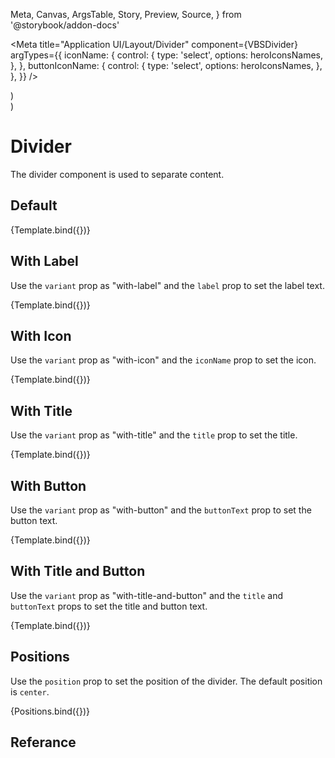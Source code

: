   Meta,
  Canvas,
  ArgsTable,
  Story,
  Preview,
  Source,
} from '@storybook/addon-docs'

<Meta
  title="Application UI/Layout/Divider"
  component={VBSDivider}
  argTypes={{
    iconName: {
      control: {
        type: 'select',
        options: heroIconsNames,
      },
    },
    buttonIconName: {
      control: {
        type: 'select',
        options: heroIconsNames,
      },
    },
  }}
/>

  <div className="py-10">
    <VBSDivider {...args} />
  </div>
)

  <div>
    <div className="py-10">
      <VBSDivider
        position="left"
        variant="with-icon"
        iconName="plus"
        {...args}
      />
    </div>
    <div className="py-10">
      <VBSDivider variant="with-icon" iconName="plus" {...args} />
    </div>
    <div className="py-10">
      <VBSDivider
        position="right"
        variant="with-icon"
        iconName="plus"
        {...args}
      />
    </div>
  </div>
)

# Divider

The divider component is used to separate content.

## Default

<Canvas>
  <Story name="Default">{Template.bind({})}</Story>
</Canvas>

## With Label

Use the `variant` prop as "with-label" and the `label` prop to set the label text.

<Canvas>
  <Story
    name="With Label"
    args={{
      variant: 'with-label',
      label: 'Label',
    }}
  >
    {Template.bind({})}
  </Story>
</Canvas>

## With Icon

Use the `variant` prop as "with-icon" and the `iconName` prop to set the icon.

<Canvas>
  <Story
    name="With Icon"
    args={{
      variant: 'with-icon',
      iconName: 'plus',
    }}
  >
    {Template.bind({})}
  </Story>
</Canvas>

## With Title

Use the `variant` prop as "with-title" and the `title` prop to set the title.

<Canvas>
  <Story
    name="With Title"
    args={{
      variant: 'with-title',
      title: 'Title',
    }}
  >
    {Template.bind({})}
  </Story>
</Canvas>

## With Button

Use the `variant` prop as "with-button" and the `buttonText` prop to set the button text.

<Canvas>
  <Story
    name="With Button"
    args={{
      variant: 'with-button',
      buttonText: 'Button',
    }}
  >
    {Template.bind({})}
  </Story>
</Canvas>

## With Title and Button

Use the `variant` prop as "with-title-and-button" and the `title` and `buttonText` props to set the title and button text.

<Canvas>
  <Story
    name="With Title and Button"
    args={{
      variant: 'with-title-and-button',
      title: 'Title',
      buttonText: 'Button',
    }}
  >
    {Template.bind({})}
  </Story>
</Canvas>

## Positions

Use the `position` prop to set the position of the divider. The default position is `center`.

<Canvas>
  <Story name="Positions">{Positions.bind({})}</Story>
</Canvas>

## Referance

<ArgsTable of={VBSDivider} />
